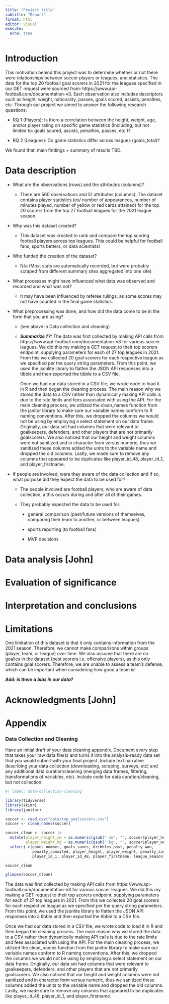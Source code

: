 ```yaml
---
title: "Project title"
subtitle: "Report"
format: html
editor: visual
execute:
  echo: true
---
```


# Introduction

This motivation behind this project was to determine whether or not there were relationships between soccer players or leagues, and statistics. The data for the top 20 football goal scorers in 2021 for the leagues specified in our GET request were sourced from: https://www.api-football.com/documentation-v3. Each observation also includes descriptors such as height, weight, nationality, passes, goals scored, assists, penalties, etc. Through our project we aimed to answer the following research questions:

-   RQ 1 (Players): Is there a correlation between the height, weight, age, and/or player rating on specific game statistics (Including, but not limited to: goals scored, assists, penalties, passes, etc.)?

-   RQ 2 (Leagues): Do game statistics differ across leagues (goals_total)?

We found that: main findings + summary of results TBD.

# Data description

-   What are the observations (rows) and the attributes (columns)?

    -   There are 560 observations and 51 attributes (columns). The dataset contains player statistics (ex/ number of appearances, number of minutes played, number of yellow or red cards attained) for the top 20 scorers from the top 27 football leagues for the 2021 league season.

-   Why was this dataset created?

    -   This dataset was created to rank and compare the top scoring football players across top leagues. This could be helpful for football fans, sports betters, or data scientists!

-   Who funded the creation of the dataset?

    -   N/a (Most stats are automatically recorded, but were probably scraped from different summary sites aggregated into one site)

-   What processes might have influenced what data was observed and recorded and what was not?

    -   It may have been influenced by referee rulings, as some scores may not have counted in the final game statistics.

-   What preprocessing was done, and how did the data come to be in the form that you are using?

    -   (see above in Data collection and cleaning)

    -   ***Summarize ??:*** The data was first collected by making API calls from https://www.api-football.com/documentation-v3 for various soccer leagues. We did this my making a GET request to their top scorers endpoint, supplying parameters for each of 27 top leagues in 2021. From this we collected 20 goal scorers for each respective league as we specified per the query string parameters. From this point, we used the jsonlite library to flatten the JSON API responses into a tibble and then exported the tibble to a CSV file.

        Once we had our data stored in a CSV file, we wrote code to load it in R and then began the cleaning process. The main reason why we stored the data to a CSV rather than dynamically making API calls is due to the rate limits and fees associated with using the API. For the main cleaning process, we utilized the clean_names function from the janitor library to make sure our variable names conform to R naming conventions. After this, we dropped the columns we would not be using by employing a select statement on our data frame. Originally, our data set had columns that were relevant to goalkeepers, defenders, and other players that are not primarily goalscorers. We also noticed that our height and weight columns were not sanitized and in character form versus numeric, thus we sanitized these columns added the units to the variable name and dropped the old columns. Lastly, we made sure to remove any columns that appeared to be duplicates like player_id_48, player_id_1, and player_firstname.

-   If people are involved, were they aware of the data collection and if so, what purpose did they expect the data to be used for?

    -   The people involved are football players, who are aware of data collection, a this occurs during and after all of their games.

    -   They probably expected the data to be used for:

        -   general comparison (past/future versions of themselves, comparing their team to another, or between leagues)

        -   sports reporting (to football fans)

        -   MVP decisions

# Data analysis \[John\]

# Evaluation of significance

# Interpretation and conclusions

# Limitations

One limitation of this dataset is that it only contains information from the 2021 season. Therefore, we cannot make comparisons within groups (player, team, or league) over time. We also assume that there are no goalies in the dataset (best scorers i.e. offensive players), as this only contains goal scorers. Therefore, we are unable to assess a team's defense, which can be important when considering how good a team is!

***Add: is there a bias in our data?***

# Acknowledgments \[John\]

# Appendix

### Data Collection and Cleaning

Have an initial draft of your data cleaning appendix. Document every step that takes your raw data file(s) and turns it into the analysis-ready data set that you would submit with your final project. Include text narrative describing your data collection (downloading, scraping, surveys, etc) and any additional data curation/cleaning (merging data frames, filtering, transformations of variables, etc). Include code for data curation/cleaning, but not collection.

```r
#| label: data-collection-cleaning

library(tidyverse)
library(skimr)
library(janitor)

soccer <- read_csv("data/top_goalscorers.csv")
soccer <- clean_names(soccer)

soccer_clean <- soccer |>
  mutate(player_height_cm = as.numeric(gsub(" cm", "", soccer$player_height)),
         player_weight_kg = as.numeric(gsub(" kg", "", soccer$player_weight))) |>
  select(-c(games_number, goals_saves, dribbles_past, penalty_won, 
            penalty_commited, player_height, player_weight, penalty_saved, 
            player_id_1, player_id_48, player_firstname, league_season))

soccer_clean

glimpse(soccer_clean)
```

The data was first collected by making API calls from https://www.api-football.com/documentation-v3 for various soccer leagues. We did this my making a GET request to their top scorers endpoint, supplying parameters for each of 27 top leagues in 2021. From this we collected 20 goal scorers for each respective league as we specified per the query string parameters. From this point, we used the jsonlite library to flatten the JSON API responses into a tibble and then exported the tibble to a CSV file.

Once we had our data stored in a CSV file, we wrote code to load it in R and then began the cleaning process. The main reason why we stored the data to a CSV rather than dynamically making API calls is due to the rate limits and fees associated with using the API. For the main cleaning process, we utilized the clean_names function from the janitor library to make sure our variable names conform to R naming conventions. After this, we dropped the columns we would not be using by employing a select statement on our data frame. Originally, our data set had columns that were relevant to goalkeepers, defenders, and other players that are not primarily goalscorers. We also noticed that our height and weight columns were not sanitized and in character form versus numeric, thus we sanitized these columns added the units to the variable name and dropped the old columns. Lastly, we made sure to remove any columns that appeared to be duplicates like player_id_48, player_id_1, and player_firstname.
